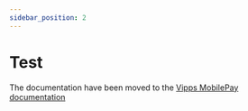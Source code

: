 ```yaml
---
sidebar_position: 2
---
```


# Test

The documentation have been moved to the [Vipps MobilePay documentation](https://developer.vippsmobilepay.com/docs/APIs/psp-mp-api/mp-psp-api-getting-started/#test)
